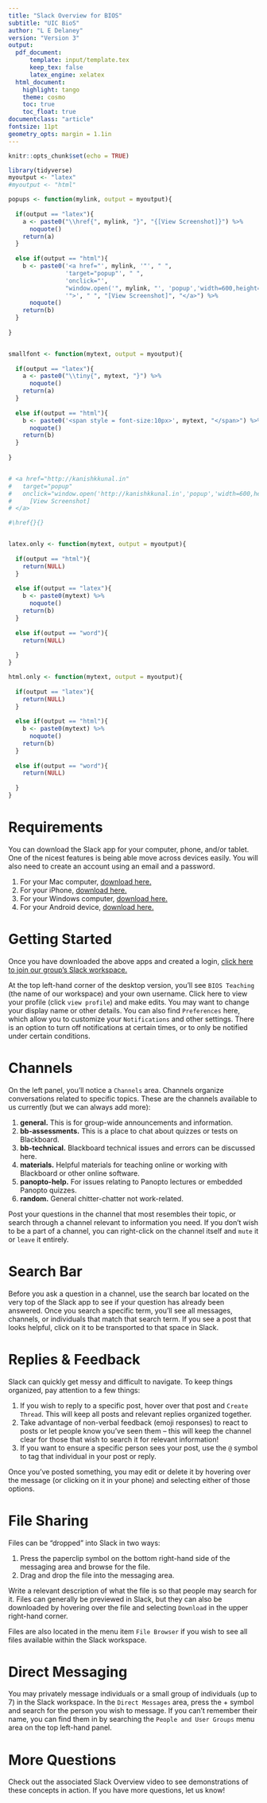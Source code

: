 ```yaml
---
title: "Slack Overview for BIOS"
subtitle: "UIC BioS"
author: "L E Delaney"
version: "Version 3"
output:
  pdf_document:
      template: input/template.tex
      keep_tex: false 
      latex_engine: xelatex
  html_document:
    highlight: tango
    theme: cosmo
    toc: true
    toc_float: true
documentclass: "article"
fontsize: 11pt
geometry_opts: margin = 1.1in
---
```


```r
knitr::opts_chunk$set(echo = TRUE)

library(tidyverse)
myoutput <- "latex"
#myoutput <- "html"

popups <- function(mylink, output = myoutput){
  
  if(output == "latex"){
    a <- paste0("\\href{", mylink, "}", "{[View Screenshot]}") %>%
      noquote()
    return(a)
  }
  
  else if(output == "html"){
    b <- paste0('<a href="', mylink, '"', " ",
                'target="popup"', " ", 
                'onclick="', 
                "window.open('", mylink, "', 'popup','width=600,height=600'); return false;",
                '">', " ", "[View Screenshot]", "</a>") %>%
      noquote()
    return(b)
  }
  
}


smallfont <- function(mytext, output = myoutput){
  
  if(output == "latex"){
    a <- paste0("\\tiny{", mytext, "}") %>%
      noquote()
    return(a)
  }
  
  else if(output == "html"){
    b <- paste0('<span style = font-size:10px>', mytext, "</span>") %>%
      noquote()
    return(b)
  }
  
}


# <a href="http://kanishkkunal.in" 
#   target="popup" 
#   onclick="window.open('http://kanishkkunal.in','popup','width=600,height=600'); return false;">
#     [View Screenshot]
# </a>

#\href{}{}


latex.only <- function(mytext, output = myoutput){
  
  if(output == "html"){
    return(NULL)
  }
  
  else if(output == "latex"){
    b <- paste0(mytext) %>%
      noquote()
    return(b)
  }
  
  else if(output == "word"){
    return(NULL)
    
  }
}

html.only <- function(mytext, output = myoutput){
  
  if(output == "latex"){
    return(NULL)
  }
  
  else if(output == "html"){
    b <- paste0(mytext) %>%
      noquote()
    return(b)
  }
  
  else if(output == "word"){
    return(NULL)
    
  }
}


```

# Requirements

You can download the Slack app for your computer, phone, and/or tablet. One of the nicest features is being able move across devices easily. You will also need to create an account using an email and a password.

1. For your Mac computer, [download here.](https://slack.com/help/articles/207677868-Download-Slack-for-Mac)
2. For your iPhone, [download here.](https://slack.com/help/articles/208401947-Download-Slack-for-iOS)
3. For your Windows computer, [download here.](https://slack.com/help/articles/209038037-Download-Slack-for-Windows)
4. For your Android device, [download here.](https://slack.com/help/articles/207691318-Download-Slack-for-Android)

# Getting Started

Once you have downloaded the above apps and created a login, [click here to join our group's Slack workspace.](https://join.slack.com/t/biosteaching/shared_invite/zt-giuhnjz8-H_bJsc2nQZodwB3BVizsWQ)

At the top left-hand corner of the desktop version, you'll see `BIOS Teaching` (the name of our workspace) and your own username. Click here to view your profile (click `view profile`) and make edits. You may want to change your display name or other details. You can also find `Preferences` here, which allow you to customize your `Notifications` and other settings. There is an option to turn off notifications at certain times, or to only be notified under certain conditions.

# Channels

On the left panel, you'll notice a `Channels` area. Channels organize conversations related to specific topics. These are the channels available to us currently (but we can always add more):

1. **general.** This is for group-wide announcements and information. 
2. **bb-assessments.** This is a place to chat about quizzes or tests on Blackboard.
3. **bb-technical.** Blackboard technical issues and errors can be discussed here.
4. **materials.** Helpful materials for teaching online or working with Blackboard or other online software.
5. **panopto-help.** For issues relating to Panopto lectures or embedded Panopto quizzes.
6. **random.** General chitter-chatter not work-related.

Post your questions in the channel that most resembles their topic, or search through a channel relevant to information you need. If you don't wish to be a part of a channel, you can right-click on the channel itself and `mute` it or `leave` it entirely.

# Search Bar

Before you ask a question in a channel, use the search bar located on the very top of the Slack app to see if your question has already been answered. Once you search a specific term, you'll see all messages, channels, or individuals that match that search term. If you see a post that looks helpful, click on it to be transported to that space in Slack.

# Replies \& Feedback 

Slack can quickly get messy and difficult to navigate. To keep things organized, pay attention to a few things:

1. If you wish to reply to a specific post, hover over that post and `Create Thread`. This will keep all posts and relevant replies organized together.
2. Take advantage of non-verbal feedback (emoji responses) to react to posts or let people know you've seen them -- this will keep the channel clear for those that wish to search it for relevant information!
3. If you want to ensure a specific person sees your post, use the `@` symbol to tag that individual in your post or reply.

Once you've posted something, you may edit or delete it by hovering over the message (or clicking on it in your phone) and selecting either of those options.

# File Sharing 

Files can be "dropped" into Slack in two ways:

1. Press the paperclip symbol on the bottom right-hand side of the messaging area and browse for the file.
2. Drag and drop the file into the messaging area.

Write a relevant description of what the file is so that people may search for it. Files can generally be previewed in Slack, but they can also be downloaded by hovering over the file and selecting `Download` in the upper right-hand corner.

Files are also located in the menu item `File Browser` if you wish to see all files available within the Slack workspace.

\pagebreak

# Direct Messaging

You may privately message individuals or a small group of individuals (up to 7) in the Slack workspace. In the `Direct Messages` area, press the $+$ symbol and search for the person you wish to message. If you can't remember their name, you can find them in by searching the `People and User Groups` menu area on the top left-hand panel.

# More Questions

Check out the associated Slack Overview video to see demonstrations of these concepts in action. If you have more questions, let us know!


